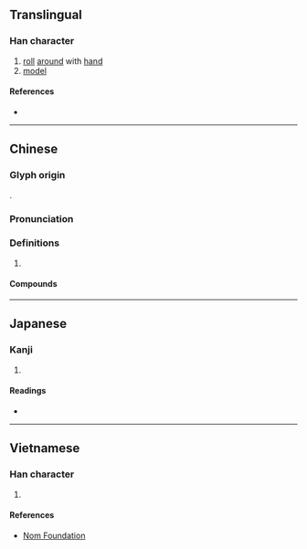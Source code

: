 {{also|抟}}
{{character info}}
==Translingual==

===Han character===
{{Han char|rn=64|rad=手|as=11|sn=14|four=55043|canj=QJII|ids=⿰扌專}}

# [[roll]] [[around]] with [[hand]]
# [[model]]

====References====
* {{Han ref|kx=0452.030|dkj=12642|dj=0802.070|hdz=31942.110|uh=6476|ud=25718|bh=E1DE|bd=57822}}

----

==Chinese==
{{zh-forms|s=抟}}

===Glyph origin===
{{Han etym}}
{{Han compound|手|專|c1=s|c2=p|t1=hand|ls=psc}}.

===Pronunciation===
{{zh-pron
|m=tuán
|c=tyun4
|mc=y
|oc=y
|cat=
}}

===Definitions===
{{zh-hanzi}}

# {{rfdef|zh}}

====Compounds====
{{zh-der|弄月摶風|搓粉摶朱|摶搦|摶摶|摶擊掀發|摶柱乘梁|摶沙|摶沙作飯|摶沙嚼蠟|摶砂弄汞|摶砂煉汞|摶風|摶風板|摶飯|摶香弄粉|陳摶|鵬摶}}

----

==Japanese==

===Kanji===
{{ja-kanji|grade=|rs=手11}}

# {{rfdef|ja|sort=手11}}

====Readings====
* {{ja-readings
|goon=だん
|kanon=たん
|on=せん
|kun=まる-い
}}

----

==Vietnamese==

===Han character===
{{vi-hantu|rs=手11|đoàn}}

# {{rfdef|vi|sort=手11}}

====References====
* [http://nomfoundation.org/common/nom_details.php?codepoint=6476 Nom Foundation]